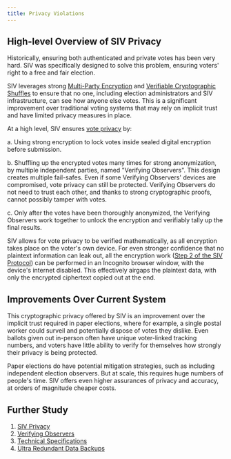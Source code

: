 ```yaml
---
title: Privacy Violations
---
```


## High-level Overview of SIV Privacy

Historically, ensuring both authenticated and private votes has been very hard. SIV was specifically designed to solve this problem, ensuring voters' right to a free and fair election.

SIV leverages strong [Multi-Party Encryption](/technical-specifications#c-register-verifying-observers) and [Verifiable Cryptographic Shuffles](/technical-specifications#voting-period-ends) to ensure that no one, including election administrators and SIV infrastructure, can see how anyone else votes. This is a significant improvement over traditional voting systems that may rely on implicit trust and have limited privacy measures in place.

At a high level, SIV ensures [vote privacy](/privacy) by:

<div style={{ marginLeft: 30}}>
a. Using strong encryption to lock votes inside sealed digital encryption before submission.

b. Shuffling up the encrypted votes many times for strong anonymization, by multiple independent parties, named "Verifying Observers". This design creates multiple fail-safes. Even if some Verifying Observers' devices are compromised, vote privacy can still be protected. Verifying Observers do not need to trust each other, and thanks to strong cryptographic proofs, cannot possibly tamper with votes.

c. Only after the votes have been thoroughly anonymized, the Verifying Observers work together to unlock the encryption and verifiably tally up the final results.

</div>

SIV allows for vote privacy to be verified mathematically, as all encryption takes place on the voter's own device. For even stronger confidence that no plaintext information can leak out, all the encryption work ([Step 2 of the SIV Protocol](/technical-specifications#step-2-voters-make-selections--encrypt-their-vote)) can be performed in an Incognito browser window, with the device's internet disabled. This effectively airgaps the plaintext data, with only the encrypted ciphertext copied out at the end.

## Improvements Over Current System

This cryptographic privacy offered by SIV is an improvement over the implicit trust required in paper elections, where for example, a single postal worker could surveil and potentially dispose of votes they dislike. Even ballots given out in-person often have unique voter-linked tracking numbers, and voters have little ability to verify for themselves how strongly their privacy is being protected.

Paper elections do have potential mitigation strategies, such as including independent election observers. But at scale, this requires huge numbers of people's time. SIV offers even higher assurances of privacy and accuracy, at orders of magnitude cheaper costs.

## Further Study

1. [SIV Privacy](/privacy)
1. [Verifying Observers](/verifiability/verifying-observers)
1. [Technical Specifications](/technical-specifications)
1. [Ultra Redundant Data Backups](/further-study/data-backups)
